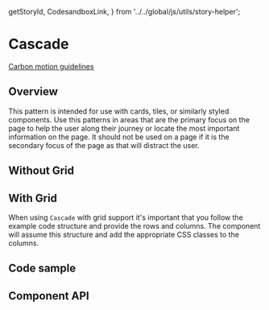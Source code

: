   getStoryId,
  CodesandboxLink,
} from '../../global/js/utils/story-helper';

# Cascade

[Carbon motion guidelines](https://www.carbondesignsystem.com/guidelines/motion/overview/)

## Overview

This pattern is intended for use with cards, tiles, or similarly styled
components. Use this patterns in areas that are the primary focus on the page to
help the user along their journey or locate the most important information on
the page. It should not be used on a page if it is the secondary focus of the
page as that will distract the user.

## Without Grid

<Canvas>
  <Story id={getStoryId(Cascade.displayName, 'without-grid')} />
</Canvas>

## With Grid

When using `Cascade` with grid support it's important that you follow the
example code structure and provide the rows and columns. The component will
assume this structure and add the appropriate CSS classes to the columns.

<Canvas>
  <Story id={getStoryId(Cascade.displayName, 'with-grid')} />
</Canvas>

## Code sample

<CodesandboxLink exampleDirectory="Cascade" />

## Component API

<ArgsTable />
